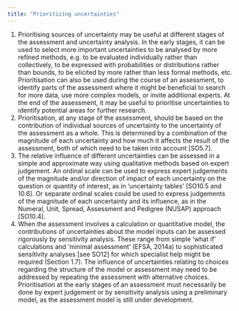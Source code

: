 ```yaml
---
title: "Prioritizing uncertainties"
---
```


1. Prioritising sources of uncertainty may be useful at different stages of the assessment and uncertainty analysis. In the early stages, it can be used to select more important uncertainties to be analysed by more refined methods, e.g. to be evaluated individually rather than collectively, to be expressed with probabilities or distributions rather than bounds, to be elicited by more rather than less formal methods, etc. Prioritisation can also be used during the course of an assessment, to identify parts of the assessment where it might be beneficial to search for more data, use more complex models, or invite additional experts. At the end of the assessment, it may be useful to prioritise uncertainties to identify potential areas for further research. 
2. Prioritisation, at any stage of the assessment, should be based on the contribution of individual sources of uncertainty to the uncertainty of the assessment as a whole. This is determined by a combination of the magnitude of each uncertainty and how much it affects the result of the assessment, both of which need to be taken into account [SO5.7]. 
3. The relative influence of different uncertainties can be assessed in a simple and approximate way using qualitative methods based on expert judgement. An ordinal scale can be used to express expert judgements of the magnitude and/or direction of impact of each uncertainty on the question or quantity of interest, as in ‘uncertainty tables’ [SO10.5 and 10.6]. Or separate ordinal scales could be used to express judgements of the magnitude of each uncertainty and its influence, as in the Numeral, Unit, Spread, Assessment and Pedigree (NUSAP) approach [SO10.4]. 
4. When the assessment involves a calculation or quantitative model, the contributions of uncertainties about the model inputs can be assessed rigorously by sensitivity analysis. These range from simple ‘what if’ calculations and ‘minimal assessment’ (EFSA, 2014a) to sophisticated sensitivity analyses [see SO12] for which specialist help might be required (Section 1.7). The influence of uncertainties relating to choices regarding the structure of the model or assessment may need to be addressed by repeating the assessment with alternative choices. Prioritisation at the early stages of an assessment must necessarily be done by expert judgement or by sensitivity analysis using a preliminary model, as the assessment model is still under development.

